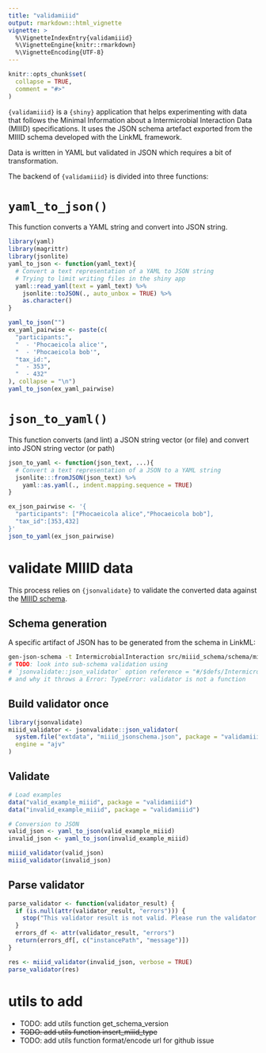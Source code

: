 ```yaml
---
title: "validamiiid"
output: rmarkdown::html_vignette
vignette: >
  %\VignetteIndexEntry{validamiiid}
  %\VignetteEngine{knitr::rmarkdown}
  %\VignetteEncoding{UTF-8}
---
```


```r
knitr::opts_chunk$set(
  collapse = TRUE,
  comment = "#>"
)
```

`{validamiiid}` is a `{shiny}` application that helps experimenting with data that follows the Minimal Information about a Intermicrobial Interaction Data (MIIID) specifications. It uses the JSON schema artefact exported from the MIIID schema developed with the LinkML framework.

Data is written in YAML but validated in JSON which requires a bit of transformation.

The backend of `{validamiiid}` is divided into three functions:

# `yaml_to_json()`

This function converts a YAML string and convert into JSON string.


```r
library(yaml)
library(magrittr)
library(jsonlite)
yaml_to_json <- function(yaml_text){
  # Convert a text representation of a YAML to JSON string
  # Trying to limit writing files in the shiny app
  yaml::read_yaml(text = yaml_text) %>% 
    jsonlite::toJSON(., auto_unbox = TRUE) %>% 
    as.character()
}
```


```r
yaml_to_json("")
ex_yaml_pairwise <- paste(c(
  "participants:",
  "  - 'Phocaeicola alice'",
  "  - 'Phocaeicola bob'",
  "tax_id:",
  "  - 353",
  "  - 432"
), collapse = "\n")
yaml_to_json(ex_yaml_pairwise)
```

# `json_to_yaml()`

This function converts (and lint) a JSON string vector (or file) and convert into JSON string vector (or path)

```r
json_to_yaml <- function(json_text, ...){
  # Convert a text representation of a JSON to a YAML string
  jsonlite:::fromJSON(json_text) %>% 
    yaml::as.yaml(., indent.mapping.sequence = TRUE)
}
```

```r
ex_json_pairwise <- '{
  "participants": ["Phocaeicola alice","Phocaeicola bob"],
  "tax_id":[353,432]
}'
json_to_yaml(ex_json_pairwise)
```


# validate MIIID data

This process relies on `{jsonvalidate}` to validate the converted data against the [MIIID schema](https://fair-mi.github.io/miiid-schema).

## Schema generation

A specific artifact of JSON has to be generated from the schema in LinkML:

```bash
gen-json-schema -t IntermicrobialInteraction src/miiid_schema/schema/miiid_schema.yaml > miiid_jsonschema.json
# TODO: look into sub-schema validation using 
# `jsonvalidate::json_validator` option reference = "#/$defs/IntermicrobialInteraction"
# and why it throws a Error: TypeError: validator is not a function
```

## Build validator once

```r
library(jsonvalidate)
miiid_validator <- jsonvalidate::json_validator(
  system.file("extdata", "miiid_jsonschema.json", package = "validamiiid"),
  engine = "ajv"
)
```


## Validate

```r
# Load examples
data("valid_example_miiid", package = "validamiiid")
data("invalid_example_miiid", package = "validamiiid")

# Conversion to JSON
valid_json <- yaml_to_json(valid_example_miiid)
invalid_json <- yaml_to_json(invalid_example_miiid)

miiid_validator(valid_json)
miiid_validator(invalid_json)
```

## Parse validator

```r
parse_validator <- function(validator_result) {
  if (is.null(attr(validator_result, "errors"))) {
    stop("This validator result is not valid. Please run the validator with verbose = TRUE.")
  }
  errors_df <- attr(validator_result, "errors")
  return(errors_df[, c("instancePath", "message")])
}
```

```r
res <- miiid_validator(invalid_json, verbose = TRUE)
parse_validator(res)
```


# utils to add

* TODO: add utils function get_schema_version
* ~~TODO: add utils function insert_miiid_type~~
* TODO: add utils function format/encode url for github issue
